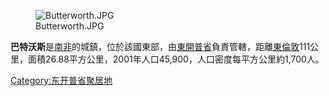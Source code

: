 [[Image:Butterworth.JPG|right]]

'''巴特沃斯'''是[[南非|南非]]的城鎮，位於該國東部，由[[東開普省|東開普省]]負責管轄，距離[[東倫敦|東倫敦]]111公里，面積26.88平方公里，2001年人口45,900，人口密度每平方公里約1,700人。

{{SouthAfrica-geo-stub}}
[[Category:东开普省聚居地|Category:东开普省聚居地]]